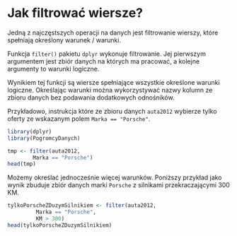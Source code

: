 # Jak filtrować wiersze?

Jedną z najczęstszych operacji na danych jest filtrowanie wierszy, które spełniają określony warunek / warunki.

Funkcja `filter()` pakietu `dplyr` wykonuje filtrowanie. Jej pierwszym argumentem jest zbiór danych na których ma pracować, a kolejne argumenty to warunki logiczne. 

Wynikiem tej funkcji są wiersze spełniające wszystkie określone warunki logiczne. Określając warunki można wykorzystywać nazwy kolumn ze zbioru danych bez podawania dodatkowych odnośników.

Przykładowo, instrukcja które ze zbioru danych `auta2012` wybierze tylko oferty ze wskazanym polem `Marka == "Porsche"`.

```r
library(dplyr)
library(PogromcyDanych)

tmp <- filter(auta2012,
        Marka == "Porsche")
head(tmp)
```

Możemy określać jednocześnie więcej warunków. Poniższy przykład jako wynik zbuduje zbiór danych marki `Porsche` z silnikami przekraczającymi 300 KM.

```r
tylkoPorscheZDuzymSilnikiem <- filter(auta2012,
         Marka == "Porsche",
         KM > 300)
head(tylkoPorscheZDuzymSilnikiem)
```

